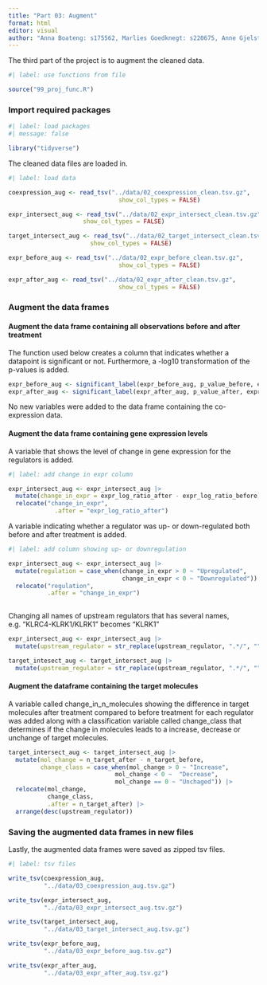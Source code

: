 ```yaml
---
title: "Part 03: Augment"
format: html
editor: visual
author: "Anna Boateng: s175562, Marlies Goedknegt: s220675, Anne Gjelstrup: s194530, Katja Jagd: s185395, Olivia Ronnenberg: s183359"
---
```


The third part of the project is to augment the cleaned data.

```r
#| label: use functions from file

source("99_proj_func.R")
```

### Import required packages

```r
#| label: load packages
#| message: false

library("tidyverse")

```

The cleaned data files are loaded in.

```r
#| label: load data

coexpression_aug <- read_tsv("../data/02_coexpression_clean.tsv.gz",
                               show_col_types = FALSE)

expr_intersect_aug <- read_tsv("../data/02_expr_intersect_clean.tsv.gz",
                     show_col_types = FALSE)

target_intersect_aug <- read_tsv("../data/02_target_intersect_clean.tsv.gz",
                       show_col_types = FALSE)

expr_before_aug <- read_tsv("../data/02_expr_before_clean.tsv.gz",
                               show_col_types = FALSE)

expr_after_aug <- read_tsv("../data/02_expr_after_clean.tsv.gz",
                               show_col_types = FALSE)

```

### Augment the data frames

#### Augment the data frame containing all observations before and after treatment

The function used below creates a column that indicates whether a datapoint is significant or not. Furthermore, a -log10 transformation of the p-values is added.

```r
expr_before_aug <- significant_label(expr_before_aug, p_value_before, expr_log_ratio_before)
expr_after_aug <- significant_label(expr_after_aug, p_value_after, expr_log_ratio_after) 
```

No new variables were added to the data frame containing the co-expression data.

#### Augment the data frame containing gene expression levels

A variable that shows the level of change in gene expression for the regulators is added.

```r
#| label: add change in expr column 

expr_intersect_aug <- expr_intersect_aug |>
  mutate(change_in_expr = expr_log_ratio_after - expr_log_ratio_before) |> 
  relocate("change_in_expr",
             .after = "expr_log_ratio_after")  

```

A variable indicating whether a regulator was up- or down-regulated both before and after treatment is added.

```r
#| label: add column showing up- or downregulation 

expr_intersect_aug <- expr_intersect_aug |>
  mutate(regulation = case_when(change_in_expr > 0 ~ "Upregulated",
                                change_in_expr < 0 ~ "Downregulated")) |> 
  relocate("regulation",
           .after = "change_in_expr") 
  
```

Changing all names of upstream regulators that has several names, e.g. "KLRC4-KLRK1/KLRK1" becomes "KLRK1"

```r
expr_intersect_aug <- expr_intersect_aug |> 
  mutate(upstream_regulator = str_replace(upstream_regulator, ".*/", "")) 

target_intesect_aug <- target_intersect_aug |> 
  mutate(upstream_regulator = str_replace(upstream_regulator, ".*/", ""))
```

#### Augment the dataframe containing the target molecules

A variable called change_in_n\_molecules showing the difference in target molecules after treatment compared to before treatment for each regulator was added along with a classification variable called change_class that determines if the change in molecules leads to a increase, decrease or unchange of target molecules.

```r
target_intersect_aug <- target_intersect_aug |> 
  mutate(mol_change = n_target_after - n_target_before,
         change_class = case_when(mol_change > 0 ~ "Increase",
                              mol_change < 0 ~  "Decrease",
                              mol_change == 0 ~ "Unchaged")) |> 
  relocate(mol_change, 
           change_class,
           .after = n_target_after) |> 
  arrange(desc(upstream_regulator)) 
```

### Saving the augmented data frames in new files

Lastly, the augmented data frames were saved as zipped tsv files.

```r
#| label: tsv files

write_tsv(coexpression_aug,
          "../data/03_coexpression_aug.tsv.gz")

write_tsv(expr_intersect_aug,
          "../data/03_expr_intersect_aug.tsv.gz")

write_tsv(target_intersect_aug,
          "../data/03_target_intersect_aug.tsv.gz")

write_tsv(expr_before_aug,
          "../data/03_expr_before_aug.tsv.gz")

write_tsv(expr_after_aug,
          "../data/03_expr_after_aug.tsv.gz")
```
